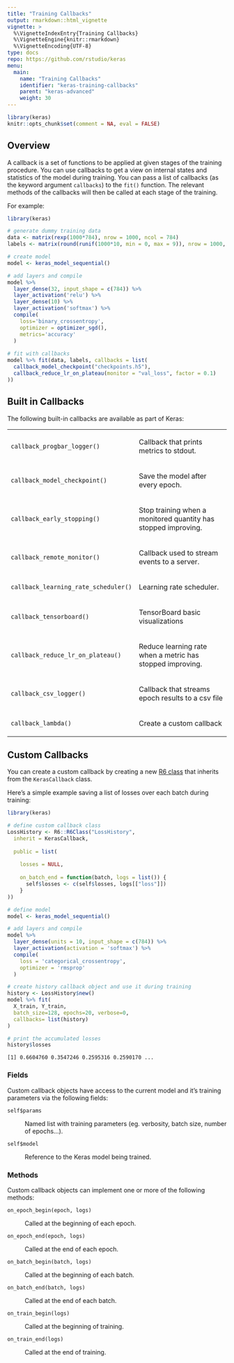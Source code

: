 ```yaml
---
title: "Training Callbacks"
output: rmarkdown::html_vignette
vignette: >
  %\VignetteIndexEntry{Training Callbacks}
  %\VignetteEngine{knitr::rmarkdown}
  %\VignetteEncoding{UTF-8}
type: docs
repo: https://github.com/rstudio/keras
menu:
  main:
    name: "Training Callbacks"
    identifier: "keras-training-callbacks"
    parent: "keras-advanced"
    weight: 30
---
```


```r
library(keras)
knitr::opts_chunk$set(comment = NA, eval = FALSE)
```

## Overview

A callback is a set of functions to be applied at given stages of the training procedure. You can use callbacks to get a view on internal states and statistics of the model during training. You can pass a list of callbacks (as the keyword argument `callbacks`) to the `fit()` function. The relevant methods of the callbacks will then be called at each stage of the training. 

For example:

```r
library(keras)

# generate dummy training data
data <- matrix(rexp(1000*784), nrow = 1000, ncol = 784)
labels <- matrix(round(runif(1000*10, min = 0, max = 9)), nrow = 1000, ncol = 10)

# create model
model <- keras_model_sequential() 

# add layers and compile
model %>%
  layer_dense(32, input_shape = c(784)) %>%
  layer_activation('relu') %>%
  layer_dense(10) %>%
  layer_activation('softmax') %>% 
  compile(
    loss='binary_crossentropy',
    optimizer = optimizer_sgd(),
    metrics='accuracy'
  )
  
# fit with callbacks
model %>% fit(data, labels, callbacks = list(
  callback_model_checkpoint("checkpoints.h5"),
  callback_reduce_lr_on_plateau(monitor = "val_loss", factor = 0.1)
))
```

## Built in Callbacks

The following built-in callbacks are available as part of Keras:

<table class="ref-index">

<tbody>
<tr>
<!--  -->
<td>
`callback_progbar_logger()`
</td>
<td><p>Callback that prints metrics to stdout.</p></td>
</tr><tr>
<!--  -->
<td>
`callback_model_checkpoint()`
</td>
<td><p>Save the model after every epoch.</p></td>
</tr><tr>
<!--  -->
<td>
`callback_early_stopping()`
</td>
<td><p>Stop training when a monitored quantity has stopped improving.</p></td>
</tr><tr>
<!--  -->
<td>
`callback_remote_monitor()`
</td>
<td><p>Callback used to stream events to a server.</p></td>
</tr><tr>
<!--  -->
<td>
`callback_learning_rate_scheduler()`
</td>
<td><p>Learning rate scheduler.</p></td>
</tr><tr>
<!--  -->
<td>
`callback_tensorboard()`
</td>
<td><p>TensorBoard basic visualizations</p></td>
</tr><tr>
<!--  -->
<td>
`callback_reduce_lr_on_plateau()`
</td>
<td><p>Reduce learning rate when a metric has stopped improving.</p></td>
</tr><tr>
<!--  -->
<td>
`callback_csv_logger()`
</td>
<td><p>Callback that streams epoch results to a csv file</p></td>
</tr><tr>
<!--  -->
<td>
`callback_lambda()`
</td>
<td><p>Create a custom callback</p></td>
</tr>
</tbody>

</table>


## Custom Callbacks

You can create a custom callback by creating a new [R6 class](https://CRAN.R-project.org/package=R6) that inherits from the `KerasCallback` class. 

Here's a simple example saving a list of losses over each batch during training:

```r
library(keras)

# define custom callback class
LossHistory <- R6::R6Class("LossHistory",
  inherit = KerasCallback,
  
  public = list(
    
    losses = NULL,
     
    on_batch_end = function(batch, logs = list()) {
      self$losses <- c(self$losses, logs[["loss"]])
    }
))

# define model
model <- keras_model_sequential() 

# add layers and compile
model %>% 
  layer_dense(units = 10, input_shape = c(784)) %>% 
  layer_activation(activation = 'softmax') %>% 
  compile(
    loss = 'categorical_crossentropy', 
    optimizer = 'rmsprop'
  )

# create history callback object and use it during training
history <- LossHistory$new()
model %>% fit(
  X_train, Y_train,
  batch_size=128, epochs=20, verbose=0,
  callbacks= list(history)
)

# print the accumulated losses
history$losses
```

```
[1] 0.6604760 0.3547246 0.2595316 0.2590170 ...
```

### Fields

Custom callback objects have access to the current model and it's training parameters via the following fields:

`self$params`

:    Named list with training parameters (eg. verbosity, batch size, number of epochs...).

`self$model`

:    Reference to the Keras model being trained.

### Methods

Custom callback objects can implement one or more of the following methods:

`on_epoch_begin(epoch, logs)`

:    Called at the beginning of each epoch.

`on_epoch_end(epoch, logs)`

:    Called at the end of each epoch.

`on_batch_begin(batch, logs)`

:    Called at the beginning of each batch.

`on_batch_end(batch, logs)`

:    Called at the end of each batch.

`on_train_begin(logs)`

:    Called at the beginning of training.

`on_train_end(logs)`

:    Called at the end of training.



